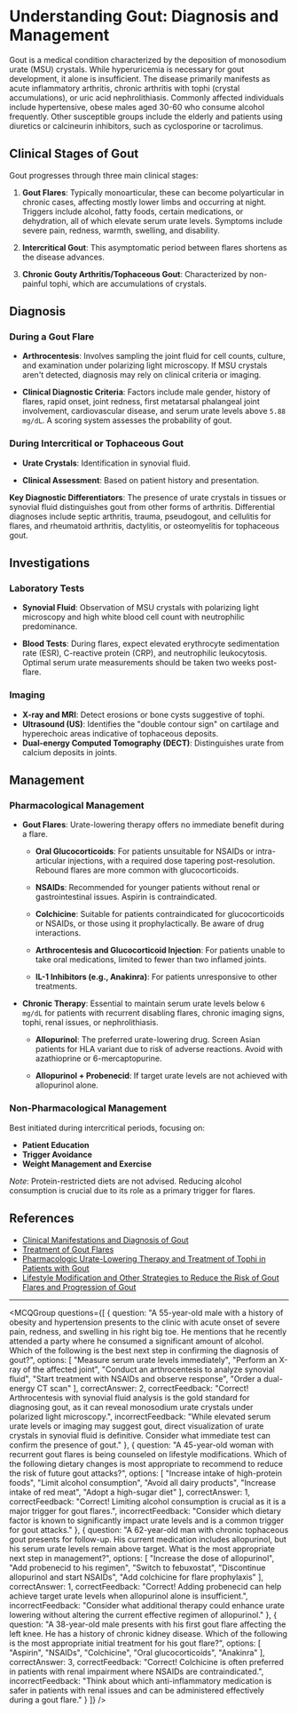 
# Understanding Gout: Diagnosis and Management

Gout is a medical condition characterized by the deposition of monosodium urate (MSU) crystals. While hyperuricemia is necessary for gout development, it alone is insufficient. The disease primarily manifests as acute inflammatory arthritis, chronic arthritis with tophi (crystal accumulations), or uric acid nephrolithiasis. Commonly affected individuals include hypertensive, obese males aged 30-60 who consume alcohol frequently. Other susceptible groups include the elderly and patients using diuretics or calcineurin inhibitors, such as cyclosporine or tacrolimus.

## Clinical Stages of Gout

Gout progresses through three main clinical stages:

1. **Gout Flares**: Typically monoarticular, these can become polyarticular in chronic cases, affecting mostly lower limbs and occurring at night. Triggers include alcohol, fatty foods, certain medications, or dehydration, all of which elevate serum urate levels. Symptoms include severe pain, redness, warmth, swelling, and disability.

2. **Intercritical Gout**: This asymptomatic period between flares shortens as the disease advances.

3. **Chronic Gouty Arthritis/Tophaceous Gout**: Characterized by non-painful tophi, which are accumulations of crystals.

## Diagnosis

### During a Gout Flare

- **Arthrocentesis**: Involves sampling the joint fluid for cell counts, culture, and examination under polarizing light microscopy. If MSU crystals aren't detected, diagnosis may rely on clinical criteria or imaging.

- **Clinical Diagnostic Criteria**: Factors include male gender, history of flares, rapid onset, joint redness, first metatarsal phalangeal joint involvement, cardiovascular disease, and serum urate levels above `5.88 mg/dL`. A scoring system assesses the probability of gout.

### During Intercritical or Tophaceous Gout

- **Urate Crystals**: Identification in synovial fluid.
  
- **Clinical Assessment**: Based on patient history and presentation.

**Key Diagnostic Differentiators**: The presence of urate crystals in tissues or synovial fluid distinguishes gout from other forms of arthritis. Differential diagnoses include septic arthritis, trauma, pseudogout, and cellulitis for flares, and rheumatoid arthritis, dactylitis, or osteomyelitis for tophaceous gout.

## Investigations

### Laboratory Tests

- **Synovial Fluid**: Observation of MSU crystals with polarizing light microscopy and high white blood cell count with neutrophilic predominance.
  
- **Blood Tests**: During flares, expect elevated erythrocyte sedimentation rate (ESR), C-reactive protein (CRP), and neutrophilic leukocytosis. Optimal serum urate measurements should be taken two weeks post-flare.

### Imaging

- **X-ray and MRI**: Detect erosions or bone cysts suggestive of tophi.
- **Ultrasound (US)**: Identifies the "double contour sign" on cartilage and hyperechoic areas indicative of tophaceous deposits.
- **Dual-energy Computed Tomography (DECT)**: Distinguishes urate from calcium deposits in joints.

## Management

### Pharmacological Management

- **Gout Flares**: Urate-lowering therapy offers no immediate benefit during a flare.
  
  - **Oral Glucocorticoids**: For patients unsuitable for NSAIDs or intra-articular injections, with a required dose tapering post-resolution. Rebound flares are more common with glucocorticoids.
  
  - **NSAIDs**: Recommended for younger patients without renal or gastrointestinal issues. Aspirin is contraindicated.
  
  - **Colchicine**: Suitable for patients contraindicated for glucocorticoids or NSAIDs, or those using it prophylactically. Be aware of drug interactions.
  
  - **Arthrocentesis and Glucocorticoid Injection**: For patients unable to take oral medications, limited to fewer than two inflamed joints.
  
  - **IL-1 Inhibitors (e.g., Anakinra)**: For patients unresponsive to other treatments.

- **Chronic Therapy**: Essential to maintain serum urate levels below `6 mg/dL` for patients with recurrent disabling flares, chronic imaging signs, tophi, renal issues, or nephrolithiasis.

  - **Allopurinol**: The preferred urate-lowering drug. Screen Asian patients for HLA variant due to risk of adverse reactions. Avoid with azathioprine or 6-mercaptopurine.
  
  - **Allopurinol + Probenecid**: If target urate levels are not achieved with allopurinol alone.

### Non-Pharmacological Management

Best initiated during intercritical periods, focusing on:

- **Patient Education**
- **Trigger Avoidance**
- **Weight Management and Exercise**

*Note*: Protein-restricted diets are not advised. Reducing alcohol consumption is crucial due to its role as a primary trigger for flares.

## References

- [Clinical Manifestations and Diagnosis of Gout](https://www.uptodate.com/contents/clinical-manifestations-and-diagnosis-of-gout?search=gout&source=search_result&selectedTitle=2~150&usage_type=default&display_rank=2#WhatsNew0)
- [Treatment of Gout Flares](https://www.uptodate.com/contents/treatment-of-gout-flares?search=gout&source=search_result&selectedTitle=1~150&usage_type=default&display_rank=1#H20)
- [Pharmacologic Urate-Lowering Therapy and Treatment of Tophi in Patients with Gout](https://www.uptodate.com/contents/pharmacologic-urate-lowering-therapy-and-treatment-of-tophi-in-patients-with-gout?search=gout&source=search_result&selectedTitle=4~150&usage_type=default&display_rank=4#H31)
- [Lifestyle Modification and Other Strategies to Reduce the Risk of Gout Flares and Progression of Gout](https://www.uptodate.com/contents/lifestyle-modification-and-other-strategies-to-reduce-the-risk-of-gout-flares-and-progression-of-gout?search=gout&source=search_result&selectedTitle=3~150&usage_type=default&display_rank=3#H1513796511)

---

<MCQGroup questions={[
  {
    question: "A 55-year-old male with a history of obesity and hypertension presents to the clinic with acute onset of severe pain, redness, and swelling in his right big toe. He mentions that he recently attended a party where he consumed a significant amount of alcohol. Which of the following is the best next step in confirming the diagnosis of gout?",
    options: [
      "Measure serum urate levels immediately",
      "Perform an X-ray of the affected joint",
      "Conduct an arthrocentesis to analyze synovial fluid",
      "Start treatment with NSAIDs and observe response",
      "Order a dual-energy CT scan"
    ],
    correctAnswer: 2,
    correctFeedback: "Correct! Arthrocentesis with synovial fluid analysis is the gold standard for diagnosing gout, as it can reveal monosodium urate crystals under polarized light microscopy.",
    incorrectFeedback: "While elevated serum urate levels or imaging may suggest gout, direct visualization of urate crystals in synovial fluid is definitive. Consider what immediate test can confirm the presence of gout."
  },
  {
    question: "A 45-year-old woman with recurrent gout flares is being counseled on lifestyle modifications. Which of the following dietary changes is most appropriate to recommend to reduce the risk of future gout attacks?",
    options: [
      "Increase intake of high-protein foods",
      "Limit alcohol consumption",
      "Avoid all dairy products",
      "Increase intake of red meat",
      "Adopt a high-sugar diet"
    ],
    correctAnswer: 1,
    correctFeedback: "Correct! Limiting alcohol consumption is crucial as it is a major trigger for gout flares.",
    incorrectFeedback: "Consider which dietary factor is known to significantly impact urate levels and is a common trigger for gout attacks."
  },
  {
    question: "A 62-year-old man with chronic tophaceous gout presents for follow-up. His current medication includes allopurinol, but his serum urate levels remain above target. What is the most appropriate next step in management?",
    options: [
      "Increase the dose of allopurinol",
      "Add probenecid to his regimen",
      "Switch to febuxostat",
      "Discontinue allopurinol and start NSAIDs",
      "Add colchicine for flare prophylaxis"
    ],
    correctAnswer: 1,
    correctFeedback: "Correct! Adding probenecid can help achieve target urate levels when allopurinol alone is insufficient.",
    incorrectFeedback: "Consider what additional therapy could enhance urate lowering without altering the current effective regimen of allopurinol."
  },
  {
    question: "A 38-year-old male presents with his first gout flare affecting the left knee. He has a history of chronic kidney disease. Which of the following is the most appropriate initial treatment for his gout flare?",
    options: [
      "Aspirin",
      "NSAIDs",
      "Colchicine",
      "Oral glucocorticoids",
      "Anakinra"
    ],
    correctAnswer: 3,
    correctFeedback: "Correct! Colchicine is often preferred in patients with renal impairment where NSAIDs are contraindicated.",
    incorrectFeedback: "Think about which anti-inflammatory medication is safer in patients with renal issues and can be administered effectively during a gout flare."
  }
]} />